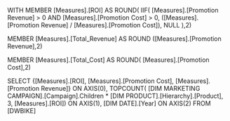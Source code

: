 WITH MEMBER [Measures].[ROI] AS
ROUND( IIF(
  	[Measures].[Promotion Revenue] > 0 AND [Measures].[Promotion Cost] > 0,
  	([Measures].[Promotion Revenue] / [Measures].[Promotion Cost]), NULL
	),2)
 
MEMBER [Measures].[Total_Revenue] AS
  ROUND ([Measures].[Promotion Revenue],2)
 
MEMBER [Measures].[Total_Cost] AS
  ROUND( [Measures].[Promotion Cost],2)
 
SELECT {[Measures].[ROI], [Measures].[Promotion Cost],
       	           	[Measures].[Promotion Revenue]} ON AXIS(0),
TOPCOUNT(
  	     [DIM MARKETING CAMPAIGN].[Campaign].Children *
     	      	[DIM PRODUCT].[Hierarchy].[Product],
      3, [Measures].[ROI]) ON AXIS(1),
[DIM DATE].[Year] ON AXIS(2)
FROM [DWBIKE]
